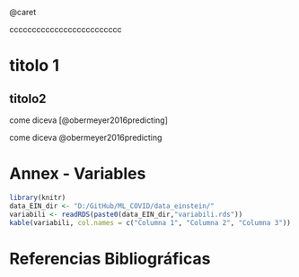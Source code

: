 

\pagebreak

\@caret

ccccccccccccccccccccccccc

\pagebreak

# titolo 1

## titolo2

come diceva [@obermeyer2016predicting]

come diceva @obermeyer2016predicting

\pagebreak

# Annex - Variables

```r
library(knitr)
data_EIN_dir <- "D:/GitHub/ML_COVID/data_einstein/"
variabili <- readRDS(paste0(data_EIN_dir,"variabili.rds"))
kable(variabili, col.names = c("Columna 1", "Columna 2", "Columna 3"))
```

\pagebreak

# Referencias Bibliográficas
